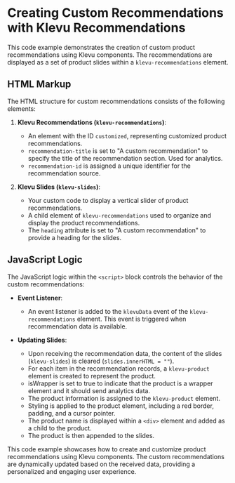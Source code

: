
<Meta title="Apps/Recommendations/Examples/Customized" />

# Creating Custom Recommendations with Klevu Recommendations

This code example demonstrates the creation of custom product recommendations using Klevu components. The
recommendations are displayed as a set of product slides within a `klevu-recommendations` element.

## HTML Markup

The HTML structure for custom recommendations consists of the following elements:

1. **Klevu Recommendations (`klevu-recommendations`)**:

   - An element with the ID `customized`, representing customized product recommendations.
   - `recommendation-title` is set to "A custom recommendation" to specify the title of the recommendation section. Used for analytics.
   - `recommendation-id` is assigned a unique identifier for the recommendation source.

2. **Klevu Slides (`klevu-slides`)**:
   - Your custom code to display a vertical slider of product recommendations.
   - A child element of `klevu-recommendations` used to organize and display the product recommendations.
   - The `heading` attribute is set to "A custom recommendation" to provide a heading for the slides.

## JavaScript Logic

The JavaScript logic within the `<script>` block controls the behavior of the custom recommendations:

- **Event Listener**:

  - An event listener is added to the `klevuData` event of the `klevu-recommendations` element. This event is triggered
    when recommendation data is available.

- **Updating Slides**:
  - Upon receiving the recommendation data, the content of the slides (`klevu-slides`) is cleared (`slides.innerHTML =
""`).
  - For each item in the recommendation records, a `klevu-product` element is created to represent the product.
  - isWrapper is set to true to indicate that the product is a wrapper element and it should send analytics data.
  - The product information is assigned to the `klevu-product` element.
  - Styling is applied to the product element, including a red border, padding, and a cursor pointer.
  - The product name is displayed within a `<div>` element and added as a child to the product.
  - The product is then appended to the slides.

This code example showcases how to create and customize product recommendations using Klevu components. The custom
recommendations are dynamically updated based on the received data, providing a personalized and engaging user
experience.

<Canvas of={Stories.Customized} sourceState="shown" />

